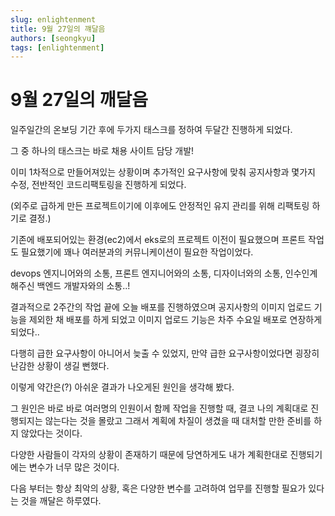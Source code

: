 ```yaml
---
slug: enlightenment
title: 9월 27일의 꺠달음
authors: [seongkyu]
tags: [enlightenment]
---
```


# 9월 27일의 깨달음

일주일간의 온보딩 기간 후에 두가지 태스크를 정하여 두달간 진행하게 되었다.

그 중 하나의 태스크는 바로 채용 사이트 담당 개발!

이미 1차적으로 만들어져있는 상황이며 추가적인 요구사항에 맞춰 공지사항과 몇가지 수정, 전반적인 코드리팩토링을 진행하게 되었다.

(외주로 급하게 만든 프로젝트이기에 이후에도 안정적인 유지 관리를 위해 리팩토링 하기로 결정.)

기존에 배포되어있는 환경(ec2)에서 eks로의 프로젝트 이전이 필요했으며 프론트 작업도 필요했기에 꽤나 여러분과의 커뮤니케이션이 필요한 작업이었다.

devops 엔지니어와의 소통, 프론트 엔지니어와의 소통, 디자이너와의 소통, 인수인계 해주신 백엔드 개발자와의 소통..!

결과적으로 2주간의 작업 끝에 오늘 배포를 진행하였으며 공지사항의 이미지 업로드 기능을 제외한 채 배포를 하게 되었고 이미지 업로드 기능은 차주 수요일 배포로 연장하게 되었다..

다행히 급한 요구사항이 아니어서 늦출 수 있었지, 만약 급한 요구사항이었다면 굉장히 난감한 상황이 생길 뻔했다.

이렇게 약간은(?) 아쉬운 결과가 나오게된 원인을 생각해 봤다.

그 원인은 바로 바로 여러명의 인원이서 함께 작업을 진행할 때, 결코 나의 계획대로 진행되지는 않는다는 것을 몰랐고 그래서 계획에 차질이 생겼을 때 대처할 만한 준비를 하지 않았다는 것이다.

다양한 사람들이 각자의 상황이 존재하기 때문에 당연하게도 내가 계획한대로 진행되기에는 변수가 너무 많은 것이다.

다음 부터는 항상 최악의 상황, 혹은 다양한 변수를 고려하여 업무를 진행할 필요가 있다는 것을 깨달은 하루였다.